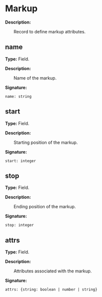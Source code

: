 
# Markup

**Description:**

&emsp;&emsp;Record to define markup attributes.

## name

**Type:** Field.

**Description:**

&emsp;&emsp;Name of the markup.

**Signature:**
```tl
name: string
```

## start

**Type:** Field.

**Description:**

&emsp;&emsp;Starting position of the markup.

**Signature:**
```tl
start: integer
```

## stop

**Type:** Field.

**Description:**

&emsp;&emsp;Ending position of the markup.

**Signature:**
```tl
stop: integer
```

## attrs

**Type:** Field.

**Description:**

&emsp;&emsp;Attributes associated with the markup.

**Signature:**
```tl
attrs: {string: boolean | number | string}
```